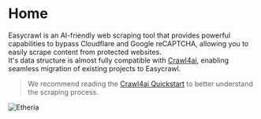 # Home
Easycrawl is an AI-friendly web scraping tool that provides powerful capabilities to bypass Cloudflare and Google reCAPTCHA, allowing you to easily scrape content from protected websites.  
It's data structure is almost fully compatible with [Crawl4ai](https://github.com/unclecode/crawl4ai), enabling seamless migration of existing projects to Easycrawl.

> We recommend reading the [Crawl4ai Quickstart](https://docs.crawl4ai.com/quickstart/) to better understand the scraping process.

![Etheria](/etheria.png)